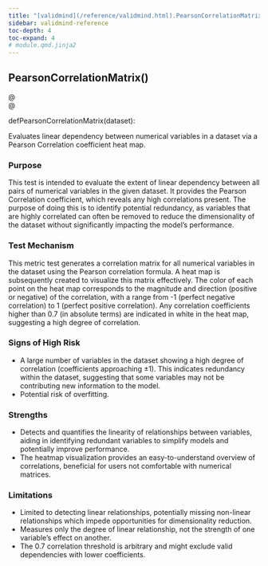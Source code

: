 ```yaml
---
title: "[validmind](/reference/validmind.html).PearsonCorrelationMatrix"
sidebar: validmind-reference
toc-depth: 4
toc-expand: 4
# module.qmd.jinja2
---
```


<!-- function.qmd.jinja2 -->

## PearsonCorrelationMatrix[()]{.muted}

<!-- signatures.jinja2 -->

::: {.signature}

<div class="decorator">@</div><div class="decorator">@</div>
<span class="kw">def</span><span class="name">PearsonCorrelationMatrix</span>(<span class="param"><span class="n">dataset</span></span>):

:::

<!-- docstring.jinja2 -->

Evaluates linear dependency between numerical variables in a dataset via a Pearson Correlation coefficient heat map.

### Purpose

This test is intended to evaluate the extent of linear dependency between all pairs of numerical variables in the given dataset. It provides the Pearson Correlation coefficient, which reveals any high correlations present. The purpose of doing this is to identify potential redundancy, as variables that are highly correlated can often be removed to reduce the dimensionality of the dataset without significantly impacting the model's performance.

### Test Mechanism

This metric test generates a correlation matrix for all numerical variables in the dataset using the Pearson correlation formula. A heat map is subsequently created to visualize this matrix effectively. The color of each point on the heat map corresponds to the magnitude and direction (positive or negative) of the correlation, with a range from -1 (perfect negative correlation) to 1 (perfect positive correlation). Any correlation coefficients higher than 0.7 (in absolute terms) are indicated in white in the heat map, suggesting a high degree of correlation.

### Signs of High Risk

- A large number of variables in the dataset showing a high degree of correlation (coefficients approaching ±1). This indicates redundancy within the dataset, suggesting that some variables may not be contributing new information to the model.
- Potential risk of overfitting.

### Strengths

- Detects and quantifies the linearity of relationships between variables, aiding in identifying redundant variables to simplify models and potentially improve performance.
- The heatmap visualization provides an easy-to-understand overview of correlations, beneficial for users not comfortable with numerical matrices.

### Limitations

- Limited to detecting linear relationships, potentially missing non-linear relationships which impede opportunities for dimensionality reduction.
- Measures only the degree of linear relationship, not the strength of one variable's effect on another.
- The 0.7 correlation threshold is arbitrary and might exclude valid dependencies with lower coefficients.

